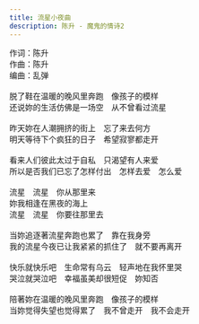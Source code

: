 ```yaml
---
title: 流星小夜曲
description: 陈升 - 魔鬼的情诗2
---
```


作词：陈升<br />作曲：陈升<br />编曲：乱弹<br /><br />脱了鞋在温暖的晚风里奔跑　像孩子的模样<br />还说妳的生活仿佛是一场空　从不曾看过流星<br /><br />昨天妳在人潮拥挤的街上　忘了来去何方<br />明天等待下个疯狂的日子　希望寂寥都走开<br /><br />看来人们彼此太过于自私　只渴望有人来爱<br />所以是否我们已忘了怎样付出　怎样去爱　怎么爱<br /><br />流星　流星　你从那里来<br />妳我相逢在黑夜的海上<br />流星　流星　你要往那里去<br /><br />当妳追逐著流星奔跑也累了　靠在我身旁<br />我的流星今夜已让我紧紧的抓住了　就不要再离开<br /><br />快乐就快乐吧　生命常有乌云　轻声地在我怀里哭<br />哭泣就哭泣吧　幸福虽美却很短促　妳知否<br /><br />陪著妳在温暖的晚风里奔跑　像孩子的模样<br />当妳觉得失望也觉得累了　我不曾走开　我不会走开